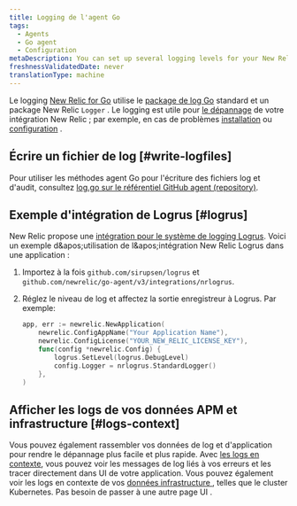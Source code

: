 ```yaml
---
title: Logging de l'agent Go
tags:
  - Agents
  - Go agent
  - Configuration
metaDescription: You can set up several logging levels for your New Relic Go agent; this is useful for troubleshooting your New Relic Golang integration.
freshnessValidatedDate: never
translationType: machine
---
```


Le logging [New Relic for Go](/docs/agents/go-agent/get-started/new-relic-go) utilise le [package de log Go](https://golang.org/pkg/log/) standard et un package New Relic `Logger` . Le logging est utile pour [le dépannage](/docs/agents/go-agent/troubleshooting/no-data-appears-go) de votre intégration New Relic ; par exemple, en cas de problèmes [installation](/docs/agents/go-agent/get-started/install-new-relic-go) ou [configuration](/docs/agents/go-agent/instrumentation/go-agent-configuration) .

## Écrire un fichier de log [#write-logfiles]

Pour utiliser les méthodes agent Go pour l&apos;écriture des fichiers log et d&apos;audit, consultez [log.go sur le référentiel GitHub agent (repository)](https://github.com/newrelic/go-agent/blob/20541a9393ae651949eb75b82666d4a7c2a10dec/v3/newrelic/log.go).

## Exemple d&apos;intégration de Logrus [#logrus]

New Relic propose une [intégration pour le système de logging Logrus](https://github.com/newrelic/go-agent/blob/master/_integrations/nrlogrus/nrlogrus.go). Voici un exemple d&amp;apos;utilisation de l&amp;apos;intégration New Relic Logrus dans une application :

1. Importez à la fois `github.com/sirupsen/logrus` et `github.com/newrelic/go-agent/v3/integrations/nrlogrus`.

2. Réglez le niveau de log et affectez la sortie enregistreur à Logrus. Par exemple:

   ```go
   app, err := newrelic.NewApplication(
       newrelic.ConfigAppName("Your Application Name"),
       newrelic.ConfigLicense("YOUR_NEW_RELIC_LICENSE_KEY"),
       func(config *newrelic.Config) {
           logrus.SetLevel(logrus.DebugLevel)
           config.Logger = nrlogrus.StandardLogger()
       },
   )
   ```

## Afficher les logs de vos données APM et infrastructure [#logs-context]

Vous pouvez également rassembler vos données de log et d&apos;application pour rendre le dépannage plus facile et plus rapide. Avec [les logs en contexte](/docs/logs/logs-context/configure-logs-context-go/), vous pouvez voir les messages de log liés à vos erreurs et les tracer directement dans UI de votre application. Vous pouvez également voir les logs en contexte de vos [données infrastructure ](/docs/logs/forward-logs/forward-your-logs-using-infrastructure-agent/), telles que le cluster Kubernetes. Pas besoin de passer à une autre page UI .